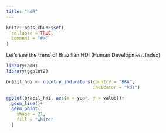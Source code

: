 ```yaml
---
title: "hdR"
---
```


```r
knitr::opts_chunk$set(
  collapse = TRUE,
  comment = "#>"
)
```

Let's see the trend of Brazilian HDI (Human Development Index)

```r
library(hdR)
library(ggplot2)

brazil_hdi <- country_indicators(country = "BRA",
                                 indicator = "hdi")

ggplot(brazil_hdi, aes(x = year, y = value))+
  geom_line()+
  geom_point(
    shape = 21,
    fill = "white"
  )
```

